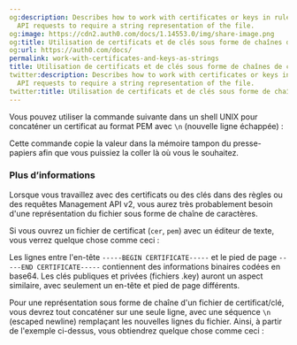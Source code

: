 ```yaml
---
og:description: Describes how to work with certificates or keys in rules or Management
  API requests to require a string representation of the file.
og:image: https://cdn2.auth0.com/docs/1.14553.0/img/share-image.png
og:title: Utilisation de certificats et de clés sous forme de chaînes de caractères
og:url: https://auth0.com/docs/
permalink: work-with-certificates-and-keys-as-strings
title: Utilisation de certificats et de clés sous forme de chaînes de caractères
twitter:description: Describes how to work with certificates or keys in rules or Management
  API requests to require a string representation of the file.
twitter:title: Utilisation de certificats et de clés sous forme de chaînes de caractères
---
```


Vous pouvez utiliser la commande suivante dans un shell UNIX pour concaténer un certificat au format PEM avec `\n` (nouvelle ligne échappée) :



Cette commande copie la valeur dans la mémoire tampon du presse-papiers afin que vous puissiez la coller là où vous le souhaitez.

### Plus d’informations

Lorsque vous travaillez avec des certificats ou des clés dans des règles ou des requêtes Management API v2, vous aurez très probablement besoin d'une représentation du fichier sous forme de chaîne de caractères.

Si vous ouvrez un fichier de certificat (`cer`, `pem`) avec un éditeur de texte, vous verrez quelque chose comme ceci :



Les lignes entre l'en-tête `-----BEGIN CERTIFICATE-----` et le pied de page `-----END CERTIFICATE-----` contiennent des informations binaires codées en base64. Les clés publiques et privées (fichiers .key) auront un aspect similaire, avec seulement un en-tête et pied de page différents.

Pour une représentation sous forme de chaîne d'un fichier de certificat/clé, vous devrez tout concaténer sur une seule ligne, avec une séquence `\n` (escaped newline) remplaçant les nouvelles lignes du fichier. Ainsi, à partir de l'exemple ci-dessus, vous obtiendrez quelque chose comme ceci :
